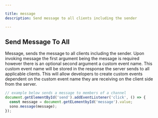```yaml
---

title: message
description: Send message to all clients including the sender

---
```


## Send Message To All

Message, sends the message to all clients including the sender. Upon invoking message the first argument being the message is required however there is an optional second argument a custom event name. This custom event name will be stored in the response the server sends to all applicable clients. This will allow developers to create custom events dependent on the custom event name they are receiving on the client side from the server.

``` ts lineNumbers=true
// example below sends a message to members of a channel
document.getElementById('send').addEventListener('click', () => {
  const message = document.getELementbyId('message').value;
  sono.message(message);
});

```